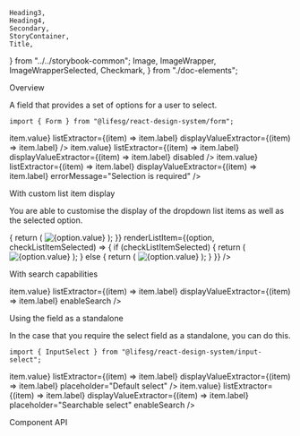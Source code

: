     Heading3,
    Heading4,
    Secondary,
    StoryContainer,
    Title,
} from "../../storybook-common";
    Image,
    ImageWrapper,
    ImageWrapperSelected,
    Checkmark,
} from "./doc-elements";

<Meta title="Form/Select" component={Form.Select} />

<Title>Form.Select</Title>

<Secondary>Overview</Secondary>

A field that provides a set of options for a user to select.

```tsx
import { Form } from "@lifesg/react-design-system/form";
```

<Canvas>
    <Story name="Select">
        <StoryContainer>
            <Container>
                <Form.Select
                    label="This is the select field"
                    options={[
                        { value: "A", label: "Option A" },
                        { value: "B", label: "Option B" },
                        { value: "C", label: "Option C" },
                        { value: "D", label: "Option D" },
                    ]}
                    valueExtractor={(item) => item.value}
                    listExtractor={(item) => item.label}
                    displayValueExtractor={(item) => item.label}
                />
                <Form.Select
                    label="This is the disabled state"
                    options={[
                        { value: "A", label: "Option A" },
                        { value: "B", label: "Option B" },
                        { value: "C", label: "Option C" },
                        { value: "D", label: "Option D" },
                    ]}
                    valueExtractor={(item) => item.value}
                    listExtractor={(item) => item.label}
                    displayValueExtractor={(item) => item.label}
                    disabled
                />
                <Form.Select
                    label="This is the error state"
                    options={[
                        { value: "A", label: "Option A" },
                        { value: "B", label: "Option B" },
                        { value: "C", label: "Option C" },
                        { value: "D", label: "Option D" },
                    ]}
                    valueExtractor={(item) => item.value}
                    listExtractor={(item) => item.label}
                    displayValueExtractor={(item) => item.label}
                    errorMessage="Selection is required"
                />
            </Container>
        </StoryContainer>
    </Story>
</Canvas>

<Heading3>With custom list item display</Heading3>

You are able to customise the display of the dropdown list items as well as the selected option.

<Canvas>
    <Story name="With custom list item display">
        <StoryContainer>
            <Container>
                <Form.Select
                    label="This has a custom list item display"
                    options={[
                        {
                            value: "A",
                            url: "https://picsum.photos/seed/A/300/100",
                        },
                        {
                            value: "B",
                            url: "https://picsum.photos/seed/B/500/200",
                        },
                        {
                            value: "C",
                            url: "https://picsum.photos/seed/C/300/300",
                        },
                        {
                            value: "D",
                            url: "https://picsum.photos/seed/D/600/150",
                        },
                    ]}
                    renderCustomSelectedOption={(option) => {
                        return (
                            <ImageWrapper>
                                <Image src={option.url} alt={option.value} />
                            </ImageWrapper>
                        );
                    }}
                    renderListItem={(option, checkListItemSelected) => {
                        if (checkListItemSelected) {
                            return (
                                <ImageWrapperSelected>
                                    <ImageWrapper>
                                        <Image
                                            src={option.url}
                                            alt={option.value}
                                        />
                                    </ImageWrapper>
                                    <Checkmark type="tick" />
                                </ImageWrapperSelected>
                            );
                        } else {
                            return (
                                <ImageWrapper>
                                    <Image
                                        src={option.url}
                                        alt={option.value}
                                    />
                                </ImageWrapper>
                            );
                        }
                    }}
                />
            </Container>
        </StoryContainer>
    </Story>
</Canvas>

<Heading3>With search capabilities</Heading3>

<Canvas>
    <Story name="With search">
        <StoryContainer>
            <Container>
                <Form.Select
                    label="This has searchable options"
                    options={[
                        { value: "A", label: "Option A" },
                        { value: "B", label: "Option B" },
                        { value: "C", label: "Option C" },
                        { value: "D", label: "Option D" },
                    ]}
                    valueExtractor={(item) => item.value}
                    listExtractor={(item) => item.label}
                    displayValueExtractor={(item) => item.label}
                    enableSearch
                />
            </Container>
        </StoryContainer>
    </Story>
</Canvas>

<Heading3>Using the field as a standalone</Heading3>

In the case that you require the select field as a standalone, you can do this.

```tsx
import { InputSelect } from "@lifesg/react-design-system/input-select";
```

<Preview>
    <Story name="Standalone usage">
        <StoryContainer>
            <Container>
                <InputSelect
                    options={[
                        { value: "A", label: "Option A" },
                        { value: "B", label: "Option B" },
                        { value: "C", label: "Option C" },
                        { value: "D", label: "Option D" },
                    ]}
                    valueExtractor={(item) => item.value}
                    listExtractor={(item) => item.label}
                    displayValueExtractor={(item) => item.label}
                    placeholder="Default select"
                />
                <InputSelect
                    options={[
                        { value: "A", label: "Option A" },
                        { value: "B", label: "Option B" },
                        { value: "C", label: "Option C" },
                        { value: "D", label: "Option D" },
                    ]}
                    valueExtractor={(item) => item.value}
                    listExtractor={(item) => item.label}
                    displayValueExtractor={(item) => item.label}
                    placeholder="Searchable select"
                    enableSearch
                />
            </Container>
        </StoryContainer>
    </Story>
</Preview>

<Secondary>Component API</Secondary>

<PropsTable />

